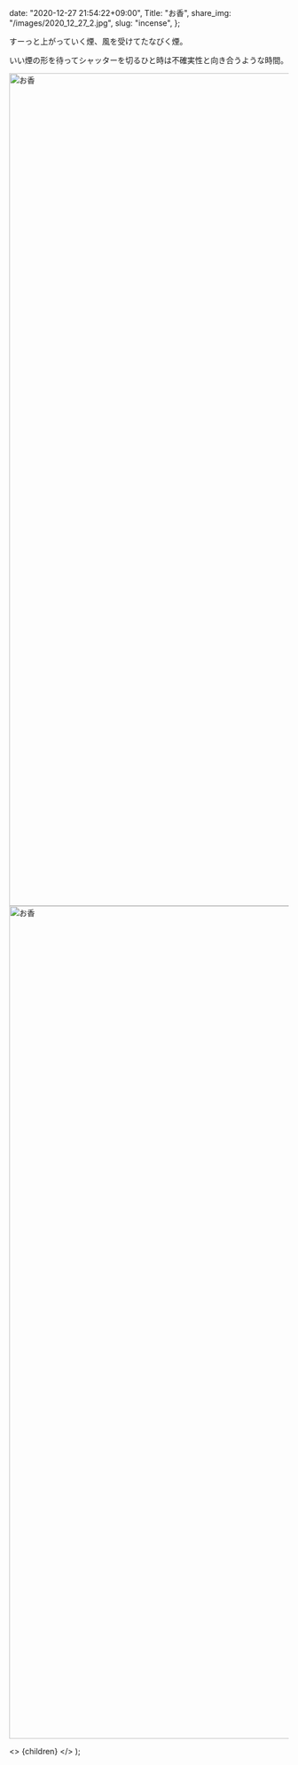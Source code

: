 
  date: "2020-12-27 21:54:22+09:00",
  Title: "お香",
  share_img: "/images/2020_12_27_2.jpg",
  slug: "incense",
};

すーっと上がっていく煙、風を受けてたなびく煙。

いい煙の形を待ってシャッターを切るひと時は不確実性と向き合うような時間。

<img src="/images/2020_12_27_1.jpg" alt="お香" width="1000" height="1500" loading="lazy" />
<img src="/images/2020_12_27_2.jpg" alt="お香" width="1000" height="1500" loading="lazy" />

  <>
    <Head>
      <title>{meta.Title} | 異郷好実</title>
    </Head>
    <PostLayout meta={meta}>{children}</PostLayout>
  </>
);
